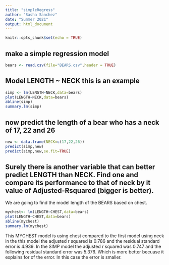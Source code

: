 ```yaml
---
title: "simpleRegress"
author: "Sasha Sanchez"
date: "Summer 2021"
output: html_document
---
```


```r
knitr::opts_chunk$set(echo = TRUE)
```

## make a simple regression model

```r
bears <- read.csv(file="BEARS.csv",header = TRUE)
```

## Model LENGTH ~ NECK  this is an example  

```r
simp <- lm(LENGTH~NECK,data=bears)
plot(LENGTH~NECK,data=bears)
abline(simp)
summary.lm(simp)
```

## now predict the length of a bear who has a neck of 17, 22 and 26


```r
new <- data.frame(NECK=c(17,22,26))
predict(simp,new)
predict(simp,new,se.fit=TRUE)
```
## Surely there is another variable that can better predict LENGTH than NECK. Find one and compare its performance to that of neck by it value of Adjusted-Rsquared (bigger is better).


We are going to find the model length of the BEARS based on chest. 


```r
mychest<- lm(LENGTH~CHEST,data=bears)
plot(LENGTH~CHEST,data=bears)
abline(mychest)
summary.lm(mychest)
```

This MYCHEST model is using chest compared to the first model using neck in the this model the adjusted r squared is 0.786 and the residual standard error is 4.939. In the SIMP model the adjusted r squared was 0.747 and the following residual standard error was 5.376. Which is more better becuase it explains for of the error. In this case the error is smaller.    



